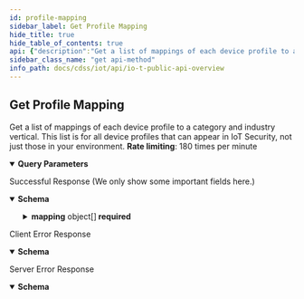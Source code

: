 ```yaml
---
id: profile-mapping
sidebar_label: Get Profile Mapping
hide_title: true
hide_table_of_contents: true
api: {"description":"Get a list of mappings of each device profile to a category and industry vertical. This list is for all device profiles that can appear in IoT Security, not just those in your environment.\n**Rate limiting**: 180 times per minute\n","operationId":"profile-mapping","security":[{"X-Key-Id":[],"X-Access-Key":[]}],"tags":["IoT Public API"],"parameters":[{"description":"The customer ID to which the API call is directed","in":"query","name":"customerid","required":true,"schema":{"type":"string"}}],"responses":{"200":{"description":"Successful Response (We only show some important fields here.)","content":{"application/json":{"schema":{"type":"object","required":["count","mapping"],"properties":{"count":{"type":"integer","description":"The total number of profile mappings"},"mapping":{"type":"array","description":"An array containing profile mappings","items":{"type":"object","properties":{"profile":{"type":"string","description":"The name of a device profile"},"category":{"type":"string","description":"The category to which the profile is mapped"},"vertical":{"type":"string","description":"The industry vertical to which the profile is mapped"}}}}}},"examples":{"DeviceDetailPerIPResponseExample":{"value":{"count":6,"mapping":[{"profile":"American Dynamics IP Camera","category":"Camera","vertical":"Office"},{"profile":"Hitachi Maxell Device","category":"Electronics IoT","vertical":"Generic IoT"},{"profile":"Mitsumi Electric Device","category":"Electronics IoT","vertical":"Generic IoT"},{"profile":"Sony Device","category":"Electronics IoT","vertical":"Generic IoT"},{"profile":"JK microsystems Device","category":"Industrial Controller","vertical":"Industrial"},{"profile":"Siemens PLC","category":"Industrial Controller","vertical":"Industrial"}]}}}}}},"4XX":{"description":"Client Error Response","content":{"application/json":{"schema":{"type":"object","properties":{"code":{"type":"string","description":"STATUS_CODE"},"msg":{"type":"string","description":"GENERAL_MESSAGE"}}},"examples":{"Bad Request":{"value":{"code":400,"msg":"Bad Request. This occurs when an HTTP request contains an invalid query string."}},"Forbidden access":{"value":{"code":403,"msg":"Forbidden access. Either the provided API key is invalid or it does not have the required RBAC permissions to run this API."}},"Too many requests":{"value":{"code":429,"msg":"Too many requests. The number of requests for device details for a single device exceeded the rate limit of 180 queries per minute per tenant."}}}}}},"5XX":{"description":"Server Error Response","content":{"application/json":{"schema":{"type":"object","properties":{"code":{"type":"string","description":"STATUS_CODE"},"msg":{"type":"string","description":"GENERAL_MESSAGE"}}},"examples":{"deviceDetailResponseExample":{"value":{"code":500,"msg":"Internal server error. A unified status for API communication type errors."}}}}}}},"method":"get","path":"/pub/v4.0/profile/mapping","servers":[{"url":"https://{customer-name}.iot.paloaltonetworks.com"}],"securitySchemes":{"X-Key-Id":{"description":"Your API header requires X-Key-Id for authentication.","type":"apiKey","in":"header","name":"X-Key-Id"},"X-Access-Key":{"description":"Your API header requires X-Key-Key for authentication.","type":"apiKey","in":"header","name":"X-Access-Key"}},"info":{"description":"Please refer [IoT Public API Authentication](iot-public-api-headers) to know how to get API Key\n","title":"IoT Public API Overview","version":"v4.0","contact":{}},"postman":{"name":"Get Profile Mapping","description":{"content":"Get a list of mappings of each device profile to a category and industry vertical. This list is for all device profiles that can appear in IoT Security, not just those in your environment.\n**Rate limiting**: 180 times per minute\n","type":"text/plain"},"url":{"path":["pub","v4.0","profile","mapping"],"host":["{{baseUrl}}"],"query":[{"disabled":false,"description":{"content":"(Required) The customer ID to which the API call is directed","type":"text/plain"},"key":"customerid","value":""}],"variable":[]},"header":[{"key":"Accept","value":"application/json"}],"method":"GET","auth":{"type":"apikey","apikey":[{"type":"any","value":"X-Key-Id","key":"key"},{"type":"any","value":"<API Key>","key":"value"},{"type":"any","value":"header","key":"in"}]}}}
sidebar_class_name: "get api-method"
info_path: docs/cdss/iot/api/io-t-public-api-overview
---
```



## Get Profile Mapping



Get a list of mappings of each device profile to a category and industry vertical. This list is for all device profiles that can appear in IoT Security, not just those in your environment.
**Rate limiting**: 180 times per minute


<details style={{"marginBottom":"1rem"}} data-collapsed={false} open={true}><summary style={{}}><strong>Query Parameters</strong></summary><div><ul><ParamsItem className={"paramsItem"} param={{"description":"The customer ID to which the API call is directed","in":"query","name":"customerid","required":true,"schema":{"type":"string"}}}></ParamsItem></ul></div></details><div><ApiTabs><TabItem label={"200"} value={"200"}><div>

Successful Response (We only show some important fields here.)

</div><SchemaTabs><TabTtem label={"Schema"} value={"Schema"}><div><details style={{}} data-collapsed={false} open={true}><summary style={{"textAlign":"left"}}><strong>Schema</strong></summary><div style={{"textAlign":"left","marginLeft":"1rem"}}></div><ul style={{"marginLeft":"1rem"}}><SchemaItem collapsible={false} name={"count"} required={true} schemaDescription={"The total number of profile mappings"} schemaName={"integer"} qualifierMessage={undefined}></SchemaItem><SchemaItem collapsible={true} className={"schemaItem"}><details style={{}}><summary style={{}}><strong>mapping</strong><span style={{"opacity":"0.6"}}> object[]</span><strong style={{"fontSize":"var(--ifm-code-font-size)","color":"var(--openapi-required)"}}> required</strong></summary><div style={{"marginLeft":"1rem"}}><div style={{"marginTop":".5rem","marginBottom":".5rem"}}>

An array containing profile mappings

</div><SchemaItem collapsible={false} name={"profile"} required={false} schemaDescription={"The name of a device profile"} schemaName={"string"} qualifierMessage={undefined}></SchemaItem><SchemaItem collapsible={false} name={"category"} required={false} schemaDescription={"The category to which the profile is mapped"} schemaName={"string"} qualifierMessage={undefined}></SchemaItem><SchemaItem collapsible={false} name={"vertical"} required={false} schemaDescription={"The industry vertical to which the profile is mapped"} schemaName={"string"} qualifierMessage={undefined}></SchemaItem></div></details></SchemaItem></ul></details></div></TabTtem><TabItem label={" Device Detail Per I P Response Example"} value={" Device Detail Per I P Response Example"}><ResponseSamples responseExample={"{\n  \"count\": 6,\n  \"mapping\": [\n    {\n      \"profile\": \"American Dynamics IP Camera\",\n      \"category\": \"Camera\",\n      \"vertical\": \"Office\"\n    },\n    {\n      \"profile\": \"Hitachi Maxell Device\",\n      \"category\": \"Electronics IoT\",\n      \"vertical\": \"Generic IoT\"\n    },\n    {\n      \"profile\": \"Mitsumi Electric Device\",\n      \"category\": \"Electronics IoT\",\n      \"vertical\": \"Generic IoT\"\n    },\n    {\n      \"profile\": \"Sony Device\",\n      \"category\": \"Electronics IoT\",\n      \"vertical\": \"Generic IoT\"\n    },\n    {\n      \"profile\": \"JK microsystems Device\",\n      \"category\": \"Industrial Controller\",\n      \"vertical\": \"Industrial\"\n    },\n    {\n      \"profile\": \"Siemens PLC\",\n      \"category\": \"Industrial Controller\",\n      \"vertical\": \"Industrial\"\n    }\n  ]\n}"}></ResponseSamples></TabItem></SchemaTabs></TabItem><TabItem label={"4XX"} value={"4XX"}><div>

Client Error Response

</div><SchemaTabs><TabTtem label={"Schema"} value={"Schema"}><div><details style={{}} data-collapsed={false} open={true}><summary style={{"textAlign":"left"}}><strong>Schema</strong></summary><div style={{"textAlign":"left","marginLeft":"1rem"}}></div><ul style={{"marginLeft":"1rem"}}><SchemaItem collapsible={false} name={"code"} required={false} schemaDescription={"STATUS_CODE"} schemaName={"string"} qualifierMessage={undefined}></SchemaItem><SchemaItem collapsible={false} name={"msg"} required={false} schemaDescription={"GENERAL_MESSAGE"} schemaName={"string"} qualifierMessage={undefined}></SchemaItem></ul></details></div></TabTtem><TabItem label={" Bad  Request"} value={" Bad  Request"}><ResponseSamples responseExample={"{\n  \"code\": 400,\n  \"msg\": \"Bad Request. This occurs when an HTTP request contains an invalid query string.\"\n}"}></ResponseSamples></TabItem><TabItem label={" Forbidden access"} value={" Forbidden access"}><ResponseSamples responseExample={"{\n  \"code\": 403,\n  \"msg\": \"Forbidden access. Either the provided API key is invalid or it does not have the required RBAC permissions to run this API.\"\n}"}></ResponseSamples></TabItem><TabItem label={" Too many requests"} value={" Too many requests"}><ResponseSamples responseExample={"{\n  \"code\": 429,\n  \"msg\": \"Too many requests. The number of requests for device details for a single device exceeded the rate limit of 180 queries per minute per tenant.\"\n}"}></ResponseSamples></TabItem></SchemaTabs></TabItem><TabItem label={"5XX"} value={"5XX"}><div>

Server Error Response

</div><SchemaTabs><TabTtem label={"Schema"} value={"Schema"}><div><details style={{}} data-collapsed={false} open={true}><summary style={{"textAlign":"left"}}><strong>Schema</strong></summary><div style={{"textAlign":"left","marginLeft":"1rem"}}></div><ul style={{"marginLeft":"1rem"}}><SchemaItem collapsible={false} name={"code"} required={false} schemaDescription={"STATUS_CODE"} schemaName={"string"} qualifierMessage={undefined}></SchemaItem><SchemaItem collapsible={false} name={"msg"} required={false} schemaDescription={"GENERAL_MESSAGE"} schemaName={"string"} qualifierMessage={undefined}></SchemaItem></ul></details></div></TabTtem><TabItem label={"Device Detail Response Example"} value={"Device Detail Response Example"}><ResponseSamples responseExample={"{\n  \"code\": 500,\n  \"msg\": \"Internal server error. A unified status for API communication type errors.\"\n}"}></ResponseSamples></TabItem></SchemaTabs></TabItem></ApiTabs></div>
      